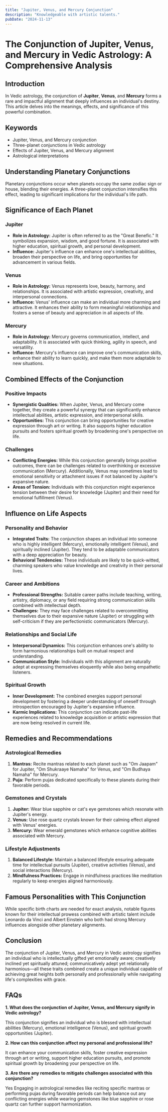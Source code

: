 ```yaml
---
title: "Jupiter, Venus, and Mercury Conjunction"
description: "Knowledgeable with artistic talents."
pubDate: "2024-11-13"
---
```


# The Conjunction of Jupiter, Venus, and Mercury in Vedic Astrology: A Comprehensive Analysis

## Introduction

In Vedic astrology, the conjunction of **Jupiter**, **Venus**, and **Mercury** forms a rare and impactful alignment that deeply influences an individual's destiny. This article delves into the meanings, effects, and significance of this powerful combination.

## Keywords

- Jupiter, Venus, and Mercury conjunction
- Three-planet conjunctions in Vedic astrology
- Effects of Jupiter, Venus, and Mercury alignment
- Astrological interpretations

## Understanding Planetary Conjunctions

Planetary conjunctions occur when planets occupy the same zodiac sign or house, blending their energies. A three-planet conjunction intensifies this effect, leading to significant implications for the individual's life path.

## Significance of Each Planet

### Jupiter

- **Role in Astrology:** Jupiter is often referred to as the "Great Benefic." It symbolizes expansion, wisdom, and good fortune. It is associated with higher education, spiritual growth, and personal development.
- **Influence:** Jupiter's influence can enhance one's intellectual abilities, broaden their perspective on life, and bring opportunities for advancement in various fields.

### Venus

- **Role in Astrology:** Venus represents love, beauty, harmony, and relationships. It is associated with artistic expression, creativity, and interpersonal connections.
- **Influence:** Venus' influence can make an individual more charming and attractive. It enhances their ability to form meaningful relationships and fosters a sense of beauty and appreciation in all aspects of life.

### Mercury

- **Role in Astrology:** Mercury governs communication, intellect, and adaptability. It is associated with quick thinking, agility in speech, and versatility.
- **Influence:** Mercury's influence can improve one's communication skills, enhance their ability to learn quickly, and make them more adaptable to new situations.

## Combined Effects of the Conjunction

### Positive Impacts

- **Synergistic Qualities:** When Jupiter, Venus, and Mercury come together, they create a powerful synergy that can significantly enhance intellectual abilities, artistic expression, and interpersonal skills.
- **Opportunities:** This conjunction can bring opportunities for creative expression through art or writing. It also supports higher education pursuits and fosters spiritual growth by broadening one's perspective on life.

### Challenges

- **Conflicting Energies:** While this conjunction generally brings positive outcomes, there can be challenges related to overthinking or excessive communication (Mercury). Additionally, Venus may sometimes lead to emotional sensitivity or attachment issues if not balanced by Jupiter's expansive nature.
- **Areas of Tension:** Individuals with this conjunction might experience tension between their desire for knowledge (Jupiter) and their need for emotional fulfillment (Venus).

## Influence on Life Aspects

### Personality and Behavior

- **Integrated Traits:** The conjunction shapes an individual into someone who is highly intelligent (Mercury), emotionally intelligent (Venus), and spiritually inclined (Jupiter). They tend to be adaptable communicators with a deep appreciation for beauty.
- **Behavioral Tendencies:** These individuals are likely to be quick-witted, charming speakers who value knowledge and creativity in their personal lives.

### Career and Ambitions

- **Professional Strengths:** Suitable career paths include teaching, writing, artistry, diplomacy, or any field requiring strong communication skills combined with intellectual depth.
- **Challenges:** They may face challenges related to overcommitting themselves due to their expansive nature (Jupiter) or struggling with self-criticism if they are perfectionistic communicators (Mercury).

### Relationships and Social Life

- **Interpersonal Dynamics:** This conjunction enhances one's ability to form harmonious relationships built on mutual respect and understanding.
- **Communication Style:** Individuals with this alignment are naturally adept at expressing themselves eloquently while also being empathetic listeners.

### Spiritual Growth

- **Inner Development:** The combined energies support personal development by fostering a deeper understanding of oneself through introspection encouraged by Jupiter's expansive influence.
- **Karmic Implications:** This conjunction can indicate past-life experiences related to knowledge acquisition or artistic expression that are now being resolved in current life.

## Remedies and Recommendations

### Astrological Remedies

1. **Mantras:** Recite mantras related to each planet such as "Om Jaapam" for Jupiter, "Om Shukraaye Namaha" for Venus, and "Om Budhaya Namaha" for Mercury.
2. **Puja:** Perform pujas dedicated specifically to these planets during their favorable periods.

### Gemstones and Crystals

1. **Jupiter:** Wear blue sapphire or cat's eye gemstones which resonate with Jupiter's energy.
2. **Venus:** Use rose quartz crystals known for their calming effect aligned with Venus' energies.
3. **Mercury:** Wear emerald gemstones which enhance cognitive abilities associated with Mercury.

### Lifestyle Adjustments

1. **Balanced Lifestyle:** Maintain a balanced lifestyle ensuring adequate time for intellectual pursuits (Jupiter), creative activities (Venus), and social interactions (Mercury).
2. **Mindfulness Practices:** Engage in mindfulness practices like meditation regularly to keep energies aligned harmoniously.

## Famous Personalities with This Conjunction

While specific birth charts are needed for exact analysis, notable figures known for their intellectual prowess combined with artistic talent include Leonardo da Vinci and Albert Einstein who both had strong Mercury influences alongside other planetary alignments.

## Conclusion

The conjunction of Jupiter, Venus, and Mercury in Vedic astrology signifies an individual who is intellectually gifted yet emotionally aware; creatively inclined yet spiritually attuned; communicatively adept yet relationally harmonious—all these traits combined create a unique individual capable of achieving great heights both personally and professionally while navigating life's complexities with grace.


## FAQs

**1. What does the conjunction of Jupiter, Venus, and Mercury signify in Vedic astrology?**

This conjunction signifies an individual who is blessed with intellectual abilities (Mercury), emotional intelligence (Venus), and spiritual growth opportunities (Jupiter).

**2. How can this conjunction affect my personal and professional life?**

It can enhance your communication skills, foster creative expression through art or writing, support higher education pursuits, and promote spiritual growth by broadening your perspective on life.

**3. Are there any remedies to mitigate challenges associated with this conjunction?**

Yes Engaging in astrological remedies like reciting specific mantras or performing pujas during favorable periods can help balance out any conflicting energies while wearing gemstones like blue sapphire or rose quartz can further support harmonization.


